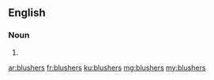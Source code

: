 ==English==

===Noun===
{{head|en|plural}}

# {{plural of|blusher|lang=en|nocat=1}}

[[ar:blushers]]
[[fr:blushers]]
[[ku:blushers]]
[[mg:blushers]]
[[my:blushers]]